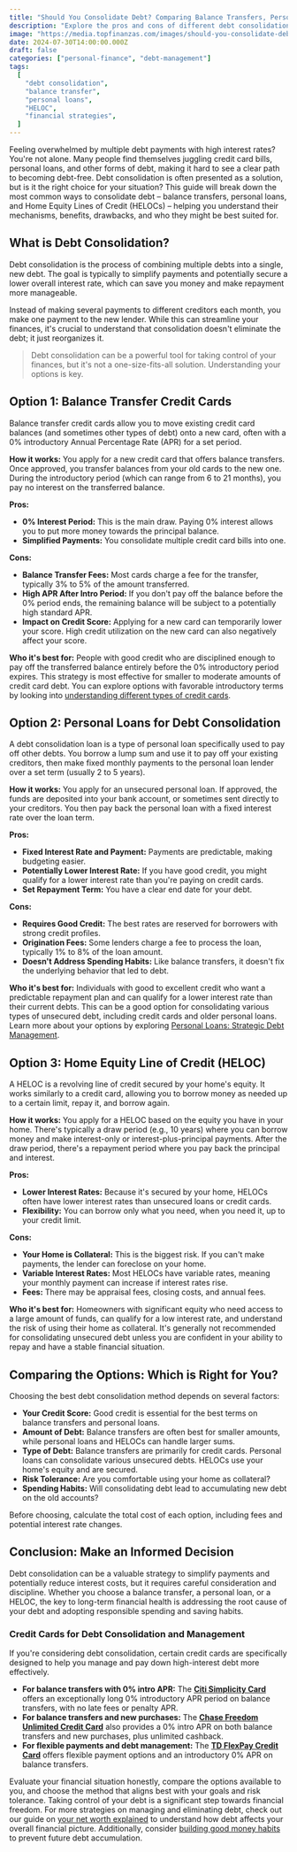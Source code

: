 ```yaml
---
title: "Should You Consolidate Debt? Comparing Balance Transfers, Personal Loans, and HELOCs"
description: "Explore the pros and cons of different debt consolidation methods like balance transfers, personal loans, and HELOCs to see if combining your debts is the right move for you."
image: "https://media.topfinanzas.com/images/should-you-consolidate-debt-comparing-balance-transfers-personal-loans-and-helocs.webp"
date: 2024-07-30T14:00:00.000Z
draft: false
categories: ["personal-finance", "debt-management"]
tags:
  [
    "debt consolidation",
    "balance transfer",
    "personal loans",
    "HELOC",
    "financial strategies",
  ]
---
```


Feeling overwhelmed by multiple debt payments with high interest rates? You're not alone. Many people find themselves juggling credit card bills, personal loans, and other forms of debt, making it hard to see a clear path to becoming debt-free. Debt consolidation is often presented as a solution, but is it the right choice for your situation? This guide will break down the most common ways to consolidate debt – balance transfers, personal loans, and Home Equity Lines of Credit (HELOCs) – helping you understand their mechanisms, benefits, drawbacks, and who they might be best suited for.

## What is Debt Consolidation?

Debt consolidation is the process of combining multiple debts into a single, new debt. The goal is typically to simplify payments and potentially secure a lower overall interest rate, which can save you money and make repayment more manageable.

Instead of making several payments to different creditors each month, you make one payment to the new lender. While this can streamline your finances, it's crucial to understand that consolidation doesn't eliminate the debt; it just reorganizes it.

> Debt consolidation can be a powerful tool for taking control of your finances, but it's not a one-size-fits-all solution. Understanding your options is key.

## Option 1: Balance Transfer Credit Cards

Balance transfer credit cards allow you to move existing credit card balances (and sometimes other types of debt) onto a new card, often with a 0% introductory Annual Percentage Rate (APR) for a set period.

**How it works:** You apply for a new credit card that offers balance transfers. Once approved, you transfer balances from your old cards to the new one. During the introductory period (which can range from 6 to 21 months), you pay no interest on the transferred balance.

**Pros:**

- **0% Interest Period:** This is the main draw. Paying 0% interest allows you to put more money towards the principal balance.
- **Simplified Payments:** You consolidate multiple credit card bills into one.

**Cons:**

- **Balance Transfer Fees:** Most cards charge a fee for the transfer, typically 3% to 5% of the amount transferred.
- **High APR After Intro Period:** If you don't pay off the balance before the 0% period ends, the remaining balance will be subject to a potentially high standard APR.
- **Impact on Credit Score:** Applying for a new card can temporarily lower your score. High credit utilization on the new card can also negatively affect your score.

**Who it's best for:** People with good credit who are disciplined enough to pay off the transferred balance entirely before the 0% introductory period expires. This strategy is most effective for smaller to moderate amounts of credit card debt. You can explore options with favorable introductory terms by looking into [understanding different types of credit cards](/personal-finance/understanding-different-types-of-credit-cards-rewards-low-apr-secured-and-more).

## Option 2: Personal Loans for Debt Consolidation

A debt consolidation loan is a type of personal loan specifically used to pay off other debts. You borrow a lump sum and use it to pay off your existing creditors, then make fixed monthly payments to the personal loan lender over a set term (usually 2 to 5 years).

**How it works:** You apply for an unsecured personal loan. If approved, the funds are deposited into your bank account, or sometimes sent directly to your creditors. You then pay back the personal loan with a fixed interest rate over the loan term.

**Pros:**

- **Fixed Interest Rate and Payment:** Payments are predictable, making budgeting easier.
- **Potentially Lower Interest Rate:** If you have good credit, you might qualify for a lower interest rate than you're paying on credit cards.
- **Set Repayment Term:** You have a clear end date for your debt.

**Cons:**

- **Requires Good Credit:** The best rates are reserved for borrowers with strong credit profiles.
- **Origination Fees:** Some lenders charge a fee to process the loan, typically 1% to 8% of the loan amount.
- **Doesn't Address Spending Habits:** Like balance transfers, it doesn't fix the underlying behavior that led to debt.

**Who it's best for:** Individuals with good to excellent credit who want a predictable repayment plan and can qualify for a lower interest rate than their current debts. This can be a good option for consolidating various types of unsecured debt, including credit cards and older personal loans. Learn more about your options by exploring [Personal Loans: Strategic Debt Management](/personal-finance/should-you-consolidate-debt-comparing-balance-transfers-personal-loans-and-helocs).

## Option 3: Home Equity Line of Credit (HELOC)

A HELOC is a revolving line of credit secured by your home's equity. It works similarly to a credit card, allowing you to borrow money as needed up to a certain limit, repay it, and borrow again.

**How it works:** You apply for a HELOC based on the equity you have in your home. There's typically a draw period (e.g., 10 years) where you can borrow money and make interest-only or interest-plus-principal payments. After the draw period, there's a repayment period where you pay back the principal and interest.

**Pros:**

- **Lower Interest Rates:** Because it's secured by your home, HELOCs often have lower interest rates than unsecured loans or credit cards.
- **Flexibility:** You can borrow only what you need, when you need it, up to your credit limit.

**Cons:**

- **Your Home is Collateral:** This is the biggest risk. If you can't make payments, the lender can foreclose on your home.
- **Variable Interest Rates:** Most HELOCs have variable rates, meaning your monthly payment can increase if interest rates rise.
- **Fees:** There may be appraisal fees, closing costs, and annual fees.

**Who it's best for:** Homeowners with significant equity who need access to a large amount of funds, can qualify for a low interest rate, and understand the risk of using their home as collateral. It's generally not recommended for consolidating unsecured debt unless you are confident in your ability to repay and have a stable financial situation.

## Comparing the Options: Which is Right for You?

Choosing the best debt consolidation method depends on several factors:

- **Your Credit Score:** Good credit is essential for the best terms on balance transfers and personal loans.
- **Amount of Debt:** Balance transfers are often best for smaller amounts, while personal loans and HELOCs can handle larger sums.
- **Type of Debt:** Balance transfers are primarily for credit cards. Personal loans can consolidate various unsecured debts. HELOCs use your home's equity and are secured.
- **Risk Tolerance:** Are you comfortable using your home as collateral?
- **Spending Habits:** Will consolidating debt lead to accumulating new debt on the old accounts?

Before choosing, calculate the total cost of each option, including fees and potential interest rate changes.

## Conclusion: Make an Informed Decision

Debt consolidation can be a valuable strategy to simplify payments and potentially reduce interest costs, but it requires careful consideration and discipline. Whether you choose a balance transfer, a personal loan, or a HELOC, the key to long-term financial health is addressing the root cause of your debt and adopting responsible spending and saving habits.

<AdZone id="us_budgetbeepro_4" />

### Credit Cards for Debt Consolidation and Management

If you're considering debt consolidation, certain credit cards are specifically designed to help you manage and pay down high-interest debt more effectively.

- **For balance transfers with 0% intro APR:** The [**Citi Simplicity Card**](/financial-solutions/citi-simplicity-card-benefits) offers an exceptionally long 0% introductory APR period on balance transfers, with no late fees or penalty APR.
- **For balance transfers and new purchases:** The [**Chase Freedom Unlimited Credit Card**](/financial-solutions/chase-freedom-unlimited-credit-card-benefits) also provides a 0% intro APR on both balance transfers and new purchases, plus unlimited cashback.
- **For flexible payments and debt management:** The [**TD FlexPay Credit Card**](/financial-solutions/td-flexpay-credit-card-benefits) offers flexible payment options and an introductory 0% APR on balance transfers.

Evaluate your financial situation honestly, compare the options available to you, and choose the method that aligns best with your goals and risk tolerance. Taking control of your debt is a significant step towards financial freedom. For more strategies on managing and eliminating debt, check out our guide on [your net worth explained](/personal-finance/your-net-worth-explained-what-it-is-and-how-to-calculate-it) to understand how debt affects your overall financial picture. Additionally, consider [building good money habits](/personal-finance/building-good-money-habits-consistency-is-key) to prevent future debt accumulation.
